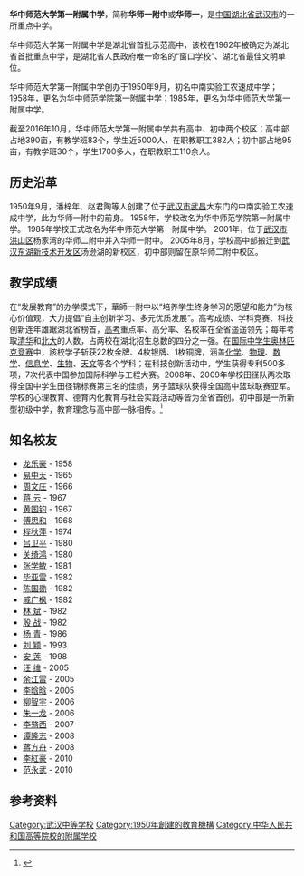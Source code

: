 {{Otheruses|subject=華中師大一附中|other=上海華東師大一附中|華東師範大學第一附屬中學}}
{{Infobox School
  | name        = 华中师范大学第一附属中学
  | other_name  = The No.1 Middle School Affiliated To Central China Normal University
  | image       = Hsyfz.PNG
  | motto       = 厚德 博雅 篤學 敏行
  | established = 1950年9月
  | type        = 公立完全中学
  | religion    = 
  | affiliation =
  | district    = 武汉
  | grades      = [[高中|高中]]
  | principal   = 周鹏程<ref>{{Cite web |url=http://www.hzsdyfz.com.cn/Item/7549.aspx |title=校长：周鹏程 |accessdate=2014-10-09 |archive-date=2014-10-17 |archive-url=https://web.archive.org/web/20141017235313/http://www.hzsdyfz.com.cn/Item/7549.aspx |dead-url=no }}</ref>
  | dean        = 
  | college     = 
  | house       = 
  | sc          =
  | cs          =
  | faculty     = 约320人
  | staff       = 
  | students    = 约4500人
  | athletics   = 
  | conference  = 
  | colors      = 
  | mascot      = 
  | magazine    = 
  | free_label  = 
  | free_text   = 
  | free_label2 = 
  | free_text2  = 
  | free_label3 = 
  | free_text3  = 
  | free_label4 = 
  | free_text4  = 
  | free_label5 = 
  | free_text5  = 
  | free_label6 = 
  | free_text6  = 
  | address     = [[中华人民共和国|中国]][[湖北省|湖北省]][[武汉市|武汉市]]
  | tel         = 
  | fax         = 
  | mail        = 
  | website     = {{URL|http://www.hzsdyfz.com.cn/}}
}}
'''华中师范大学第一附属中学'''，简称'''华师一附中'''或'''华师一'''，是[[中华人民共和国|中国]][[湖北省|湖北省]][[武汉市|武汉市]]的一所重点中学。

华中师范大学第一附属中学是湖北省首批示范高中，该校在1962年被确定为湖北省首批重点中学，是湖北省人民政府唯一命名的“窗口学校”、湖北省最佳文明单位。

华中师范大学第一附属中学创办于1950年9月，初名中南实验工农速成中学；1958年，更名为华中师范学院第一附属中学；1985年，更名为华中师范大学第一附属中学。

截至2016年10月，华中师范大学第一附属中学共有高中、初中两个校区；高中部占地390亩，有教学班83个，学生近5000人，在职教职工382人；初中部占地95亩，有教学班30个，学生1700多人，在职教职工110余人。

== 历史沿革 ==
1950年9月，潘梓年、赵君陶等人创建了位于[[武汉市|武汉市]][[武昌|武昌]]大东门的中南实验工农速成中学，此为华师一附中的前身。
1958年，学校改名为华中师范学院第一附属中学。
1985年学校正式改名为华中师范大学第一附属中学。
2001年，位于[[武汉市|武汉市]][[洪山区|洪山区]]杨家湾的华师二附中并入华师一附中。
2005年8月，学校高中部搬迁到[[武汉东湖新技术开发区|武汉东湖新技术开发区]]汤逊湖的新校区，初中部则留在原华师二附中校区。

== 教学成绩 ==
在“发展教育”的办学模式下，華師一附中以“培养学生终身学习的愿望和能力”为核心价值观，大力提倡“自主创新学习、多元优质发展”。高考成绩、学科竞赛、科技创新连年雄踞湖北省榜首，[[高考|高考]]重点率、高分率、名校率在全省遥遥领先；每年考取[[清华|清华]]和[[北京大學|北大]]的人数，占两校在湖北招生总数的四分之一强。在[[国际中学生奥林匹克竞赛|国际中学生奥林匹克竞赛]]中，該校学子斩获22枚金牌、4枚银牌、1枚铜牌，涵盖[[化学|化学]]、[[物理|物理]]、[[数学|数学]]、[[信息学|信息学]]、[[生物|生物]]、[[天文|天文]]等各个学科；在科技创新活动中，学生获得专利500多项，7次代表中国参加国际科学与工程大赛。2008年、2009年学校田径队两次取得全国中学生田径锦标赛第三名的佳绩，男子篮球队获得全国高中篮球联赛亚军。学校的心理教育、德育内化教育与社会实践活动等皆为全省首创。初中部是一所新型初级中学，教育理念与高中部一脉相传。<ref>{{Cite web |url=http://www.hzsdyfz.com.cn/Item/32.aspx |title=学校简介-华中师范大学第一附属中学 |accessdate=2013-05-16 |archive-date=2011-10-12 |archive-url=https://web.archive.org/web/20111012223357/http://www.hzsdyfz.com.cn/Item/32.aspx |dead-url=no }}</ref>

== 知名校友 ==
*[[龙乐豪|龙乐豪]] - 1958
*[[易中天|易中天]] - 1965
* [[周文庄|周文庄]] - 1966
* [[蒋__云|蒋  云]] - 1967
* [[黄国钧|黄国钧]] - 1967
* [[傅思和|傅思和]] - 1968
* [[程秋萍|程秋萍]] - 1974
* [[吕卫平|吕卫平]] - 1980
* [[关绮鸿|关绮鸿]] - 1980
* [[张学敏|张学敏]] - 1981
* [[毕亚雷|毕亚雷]] - 1982
* [[陈国勋|陈国勋]] - 1982
* [[戚广枫|戚广枫]] - 1982
* [[林__斌|林  斌]] - 1982
* [[殷__战|殷  战]] - 1982
* [[杨__青|杨  青]] - 1986
* [[刘__颖|刘  颖]] - 1993
* [[安__莲|安  莲]] - 1998
* [[汪__维|汪  维]] - 2005
* [[余江雷|余江雷]] - 2005
* [[李晗晗|李晗晗]] - 2005
* [[柳智宇|柳智宇]] - 2006
* [[朱一龙|朱一龙]] - 2006
* [[李骜西|李骜西]] - 2007
* [[谭隆志|谭隆志]] - 2008
* [[蔣方舟|蔣方舟]] - 2008
* [[李紅豪|李紅豪]] - 2010
* [[范永武|范永武]] - 2010

==参考资料==
{{Reflist|2}}
{{国家级示范高中}}
{{湖北省示范中学}}
{{教育部直属高校附属中学}}
{{新高考八省T8联考学校}}
{{Coord|30.459763|114.397569|display=title}}

[[Category:武汉中等学校|Category:武汉中等学校]]
[[Category:1950年創建的教育機構|Category:1950年創建的教育機構]]
[[Category:中华人民共和国高等院校的附属学校|Category:中华人民共和国高等院校的附属学校]]